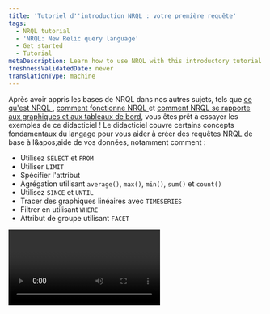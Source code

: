 ```yaml
---
title: 'Tutoriel d''introduction NRQL : votre première requête'
tags:
  - NRQL tutorial
  - 'NRQL: New Relic query language'
  - Get started
  - Tutorial
metaDescription: Learn how to use NRQL with this introductory tutorial.
freshnessValidatedDate: never
translationType: machine
---
```


Après avoir appris les bases de NRQL dans nos autres sujets, tels que [ce qu'est NRQL ](/docs/query-your-data/nrql-new-relic-query-language/get-started/introduction-nrql-new-relics-query-language/), [comment fonctionne NRQL ](/docs/query-your-data/nrql-new-relic-query-language/get-started/introduction-nrql-how-nrql-works/)et [comment NRQL se rapporte aux graphiques et aux tableaux de bord](/docs/query-your-data/nrql-new-relic-query-language/get-started/charts-and-dashboards-with-nrql/), vous êtes prêt à essayer les exemples de ce didacticiel ! Le didacticiel couvre certains concepts fondamentaux du langage pour vous aider à créer des requêtes NRQL de base à l&amp;apos;aide de vos données, notamment comment :

* Utilisez `SELECT` et `FROM`
* Utiliser `LIMIT`
* Spécifier l'attribut
* Agrégation utilisant `average()`, `max()`, `min()`, `sum()` et `count()`
* Utilisez `SINCE` et `UNTIL`
* Tracer des graphiques linéaires avec `TIMESERIES`
* Filtrer en utilisant `WHERE`
* Attribut de groupe utilisant `FACET`

<Video id="3UHEHbprs6I" type="youtube" />

### Prérequis

Vous n'avez besoin que de quelques données entrant dans la plateforme New Relic pour suivre ce tutoriel. Si vous êtes nouveau sur New Relic et que vous souhaitez voir à quel point vous pouvez facilement utiliser NRQL, vous pouvez démarrer gratuitement avec la plateforme et suivre le didacticiel. Tout ce que vous avez à faire est :

1. [Créez un compte gratuit](https://newrelic.com/signup) si vous ne l&amp;apos;avez pas déjà fait.
2. Utilisez nos [agents et notre intégration](/docs/infrastructure/host-integrations/get-started/introduction-host-integrations/) pour collecter automatiquement des données à partir de n&amp;apos;importe quel framework et outils courants.
3. Consultez le [guide de lancement rapide](/docs/new-relic-solutions/get-started/quick-launch-guide) pour connaître le chemin recommandé sur la configuration de New Relic. Vous pouvez commencer à ingérer des données dans la requête, puis vous êtes prêt à utiliser ce didacticiel ou l&amp;apos;un des autres didacticiels de cette série.

Prêt à commencer ? Allons-y!

### 1. Créez votre première requête

<Steps>
  <Step>
    Le meilleur endroit pour commencer dans le [générateur de requêtes](https://one.newrelic.com/data-exploration/query-builder) est de regarder un seul type d&amp;apos;événement dans NRDB appelé `Transaction`, collecté par New Relic APM. Chaque requête NRQL doit avoir des clauses `SELECT` et `FROM` : vous devez `SELECT` certaines données et nous dire où elles se trouvent `FROM`. Commencez par cette requête de base qui sélectionne tout à partir du type d’événement `Transaction` :

    ```sql
    SELECT *
    FROM Transaction
    ```

    <img title="Select and From query" alt="A screenshot of a query with Select and From" src="/images/queries-nrql_screenshot-crop-tutorial-1.webp" />
  </Step>

  <Step>
    Cela renvoie de nombreux résultats, chacun avec un horodatage et une collection d'attributs. Pour l'instant, vous ne souhaitez qu'un seul résultat, vous pouvez donc limiter les résultats à un seul enregistrement en utilisant `LIMIT 1`.

    ```sql
    SELECT *
    FROM Transaction
    LIMIT 1
    ```

    <img title="Select, From, and Limit query" alt="A screenshot of a query with Select, From, and Limit" src="/images/queries-nrql_screenshot-crop-tutorial-2.webp" />

    <Callout variant="important">
      Lorsqu'un `LIMIT` n&amp;apos;est pas fourni, la requête renvoie la valeur par défaut de 100 lignes de table pour la requête `SELECT *` ou 10 valeurs agrégées pour la requête `FACET` et la requête `SELECT (attributes)` . Vous pouvez spécifier n&amp;apos;importe quelle limite jusqu&amp;apos;au maximum en utilisant `LIMIT MAX`.
    </Callout>
  </Step>

  <Step>
    Vous disposez désormais d’un moyen de contrôler le volume des résultats. Mais que faire si vous ne voulez pas tous les attributs ? Que faire si vous souhaitez voir uniquement des points de données spécifiques ? Comme SQL, vous pouvez le faire avec seulement quelques caractères en remplaçant `*` par le nom du ou des attributs souhaités. Dans ce cas, vous pouvez demander le nom d&amp;apos;une transaction et la durée qu&amp;apos;elle a pris.

    ```sql
    SELECT name, duration
    FROM Transaction
    ```

    Avec cela, vous avez écrit une requête qui peut renvoyer tout ou partie des attributs spécifiques d'un événement, ainsi qu'interroger un nombre spécifique d'événements. Il est temps de passer à l’étape suivante : l’agrégation des données.

    <img title="Select and From with Duration query" alt="A screenshot of a query with Select and From using Duration" src="/images/queries-nrql_screenshot-crop-tutorial-3.webp" />
  </Step>
</Steps>

### 2. Données agrégées

<Steps>
  <Step>
    Parfois, vous souhaiterez peut-être afficher des données agrégées résumées sur plusieurs événements au lieu d'afficher des points de données individuels. C'est là que NRDB brille. NRDB peut analyser des milliards d'événements et fournir des réponses instantanées et en temps réel aux questions sur vos données. Par exemple, chaque événement `Transaction` possède un attribut de durée qui représente le nombre de secondes nécessaires à l’exécution de l’appel. Utilisez la requête suivante pour découvrir la durée moyenne de tous `Transaction` événements :

    <SideBySide>
      <Side>
        ```sql
        SELECT average(duration) 
        FROM Transaction
        ```
      </Side>

      <Side>
        <img title="Select average duration from transaction query" alt="A screenshot of a query selecting the average duration from transaction" src="/images/queries-nrql_screenshot-crop-tutorial-4.webp" />
      </Side>
    </SideBySide>
  </Step>

  <Step>
    NRQL dispose de nombreuses fonctions intégrées que vous pouvez utiliser pour agréger les données d'événements. Les fonctions couramment utilisées incluent `max()`, `min()`,`average()`, `median()` et `percentile()`. Vous pouvez utiliser la requête suivante pour demander à NRDB la durée de la transaction la plus lente des 60 dernières minutes. Pour ce faire, demandez à NRDB le `max(duration).`

    <SideBySide>
      <Side>
        ```sql
        SELECT max(duration) 
        FROM Transaction
        ```
      </Side>

      <Side>
        <img title="Select maximum duration from transaction query" alt="A screenshot of a query selecting the maximum duration from transaction" src="/images/queries-nrql_screenshot-crop-tutorial-5.webp" />
      </Side>
    </SideBySide>
  </Step>

  <Step>
    Vous savez maintenant combien de temps a duré l’expérience client la plus lente au cours des 60 dernières minutes. Ensuite, trouvez l'inverse et voyez combien de temps a duré l'expérience la plus rapide en demandant à NRDB le `min(duration)`.

    <SideBySide>
      <Side>
        ```sql
        SELECT min(duration) 
        FROM Transaction
        ```
      </Side>

      <Side>
        <img title="Select minimum duration from transaction query" alt="A screenshot of a query selecting the minimum duration from transaction" src="/images/queries-nrql_screenshot-crop-tutorial-6.webp" />
      </Side>
    </SideBySide>
  </Step>

  <Step>
    Comme vous pouvez le voir, `max()` et `min()` renvoient tous deux des points de données importants. Mais que faire si vous souhaitez effectuer des opérations arithmétiques sur les données ? Avec `sum()`, vous pouvez effectuer une addition de base sur un attribut numérique. Dans cette requête, utilisez un nouvel attribut appelé `databaseCallCount`. Cet attribut compte le nombre d&amp;apos;appels de base de données effectués par chaque transaction. En les ajoutant, vous pouvez obtenir le volume total des appels de base de données dans la fenêtre de temps par défaut de 60 minutes (ce sera 0 si vos applications ne communiquent pas avec une base de données).

    <SideBySide>
      <Side>
        ```sql
        SELECT sum(databaseCallCount) 
        FROM Transaction
        ```
      </Side>

      <Side>
        <img title="Select sum of the databaseCallCount from transaction query" alt="A screenshot of a query selecting the sum of the databaseCallCount from transaction" src="/images/queries-nrql_screenshot-crop-tutorial-7.webp" />
      </Side>
    </SideBySide>
  </Step>

  <Step>
    Enfin, vous pouvez également compter tous les événements de transaction enregistrés avec `count(*)`. En utilisant cette requête, vous pouvez compter tous les événements enregistrés pour toutes les applications rapportant à New Relic APM:

    <SideBySide>
      <Side>
        ```sql
        SELECT count(*) 
        FROM Transaction
        ```
      </Side>

      <Side>
        <img title="Select all recorded transactions query" alt="A screenshot of a query selecting all recorded transactions" src="/images/queries-nrql_screenshot-crop-tutorial-8.webp" />
      </Side>
    </SideBySide>

    Vous pouvez désormais en savoir beaucoup sur vos données : vous pouvez mesurer les limites de vos performances, regrouper les données d'événements et même calculer des informations sur l'attribut que vous avez choisi. Vous avez choisi une durée et calculé les valeurs `average`, `max` et `min` , ajouté un attribut numérique et compté tous les événements sur une période donnée. La manipulation de données comme celle-ci vous aidera lorsque vous souhaiterez présenter des données dans des visualisations, ce qui vous aidera à repérer les problèmes de performances. Il est temps de passer à l’étape suivante : utiliser les plages horaires.
  </Step>
</Steps>

### 3. Utilisez des plages horaires

<Steps>
  <Step>
    Chaque élément de données dans NRDB possède un `timestamp` et chaque requête fonctionne sur un sous-ensemble de données dans une plage de temps. Si vous ne fournissez pas de plage horaire dans votre requête NRQL, elle renverra les 60 dernières minutes par défaut, comme nous l&amp;apos;avons vu précédemment. Mais que faire si vous souhaitez voir des données provenant de différentes plages de temps ? Comment contrôlez-vous la fenêtre de données que vous voyez ? Vous pouvez le faire en utilisant les mots-clés `SINCE` et `UNTIL` pour fournir un début et une fin à la plage horaire de votre requête.

    <SideBySide>
      <Side>
        ```sql
        SELECT average(duration) 
        FROM Transaction 
        SINCE 1 day ago
        ```
      </Side>

      <Side>
        <img title="Select the average duration since 1 day ago query" alt="A screenshot of a query selecting the average duration since 1 day ago" src="/images/queries-nrql_screenshot-crop-tutorial-9.webp" />
      </Side>
    </SideBySide>
  </Step>

  <Step>
    Vous pouvez également spécifier des plages de temps relatives au moment où vous effectuez la requête en utilisant des mots-clés tels que `day`, `week`, `hour`, `minute` ou leurs équivalents pluriels. Vous pouvez également utiliser des expressions logiques comme `SINCE today` ou `SINCE this week`.

    <SideBySide>
      <Side>
        ```sql
        SELECT average(duration) 
        FROM Transaction 
        SINCE this week
        ```
      </Side>

      <Side>
        <img title="Select the average duration since 1 week ago" alt="A screenshot of a query selecting the average duration since 1 week ago" src="/images/queries-nrql_screenshot-crop-tutorial-10.webp" />
      </Side>
    </SideBySide>
  </Step>

  <Step>
    Voici une autre requête qui démontre des plages de temps relatives. Notez que lorsque vous spécifiez une heure relative, vous devez inclure le mot-clé `ago`.

    <SideBySide>
      <Side>
        ```sql
        SELECT average(duration) 
        FROM Transaction 
        SINCE 1 week ago 
        UNTIL 2 days ago
        ```
      </Side>

      <Side>
        <img title="Select the average duration since 1 week ago until 2 days ago" alt="A screenshot of a query selecting the average duration since 1 week ago until 2 days ago" src="/images/queries-nrql_screenshot-crop-tutorial-11.webp" />
      </Side>
    </SideBySide>

    Vous avez désormais encore plus de contrôle sur vos données. En ajoutant une période à une requête, vous définissez exactement la fenêtre de données que vous souhaitez voir. Ces contrôles vous permettent de vous concentrer sur les données souhaitées en définissant où le rapport des données commence et se termine. Vous avez également choisi la fenêtre et utilisé des termes courants tels que `week`, `day`, `hour`, `minute` et leurs pluriels. Il est temps de passer à l’étape suivante : interroger une série chronologique.
  </Step>
</Steps>

### 4. requête de séries chronologiques

<Steps>
  <Step>
    Un cas d’utilisation courant de NRQL consiste à interroger la manière dont les valeurs évoluent au fil du temps. Ce type de requête fournit des données pour les graphiques linéaires, les graphiques en aires et d'autres visualisations. Vous avez déjà exécuté certaines requêtes pour explorer les fonctions d'agrégation `average()`, `max()`, `min()`, `sum()` et `count()`. Maintenant, utilisez cet exemple pour voir comment prendre n’importe quelle requête effectuée avec des fonctions d’agrégation et ajouter le mot-clé `TIMESERIES` pour tracer les valeurs au fil du temps.

    ```sql
    SELECT average(duration) 
    FROM Transaction 
    SINCE 1 day ago 
    TIMESERIES
    ```

    <img title="Select the average duration since 1 day ago over with a time series" alt="A screenshot of a query that selects the average duration since 1 day ago with a time series" src="/images/queries-nrql_screenshot-crop-tutorial-12.webp" />
  </Step>

  <Step>
    Une requête de série chronologique divise les données en un certain nombre de régions appelées compartiments sur la période spécifiée. Vous pouvez demander à NRDB de choisir une valeur pour la largeur de ce bucket ou de choisir la vôtre. Utilisez cette requête pour demander à NRDB d'afficher la durée moyenne des transactions d'application avec les données renvoyées organisées en tranches d'une heure.

    ```sql
    SELECT average(duration) 
    FROM Transaction 
    SINCE 1 day ago 
    TIMESERIES 1 hour
    ```

    <img title="Select the average duration since 1 day ago using 1 hour buckets" alt="A screenshot of a query selecting the average duration since 1 day ago using 1 hour buckets" src="/images/queries-nrql_screenshot-crop-tutorial-13.webp" />
  </Step>

  <Step>
    Notez que cela peut renvoyer un graphique plus plat, puisque nous n'avons que 24 points de données sur la période d'un jour tracée. Mais que faire si vous souhaitez voir la granularité maximale possible ? Toute requête de série chronologique peut contenir jusqu'à 366 groupes de données, ce qui signifie que la granularité maximale possible pour 24 heures consiste à regrouper nos données dans des fenêtres de 4 minutes. interrogez ceci en utilisant `TIMESERIES 4 minutes` ou `TIMESERIES MAX`:

    ```sql
    SELECT average(duration) 
    FROM Transaction 
    SINCE 1 day ago 
    TIMESERIES MAX
    ```

    <img title="Select the average duration since 1 day ago using the maximum number of buckets" alt="A screenshot of a query selecting the average duration since 1 ago using the maximum number of buckets" src="/images/queries-nrql_screenshot-crop-tutorial-14.webp" />

    Vous avez désormais atteint de nouveaux niveaux de visualisation des données, passant des chiffres résumés aux graphiques linéaires des tendances des données au fil du temps. Comme vous pouvez le voir, l’utilisation de `TIMESERIES` offre un contrôle total sur les visualisations, la granularité et la moyenne des données sur des fenêtres spécifiées. Il est temps de passer à l’étape suivante : utiliser la clause `WHERE` .
  </Step>
</Steps>

### 5. Utilisez la clause WHERE

<Steps>
  <Step>
    Parfois, vous souhaiterez peut-être que votre requête fonctionne sur un sous-ensemble spécifique de données NRDB. Par exemple, lorsque vous interrogez le temps de réponse moyen de votre application, vous pouvez utiliser un attribut appelé `transactionType`, qui spécifie si la transaction était une transaction `Web` ou `Non-Web` (comme une tâche cron ou une tâche en file d&amp;apos;attente). Utilisez cet exemple pour créer une requête qui renvoie uniquement des données pour le type de transaction `Web` :

    ```sql
    SELECT average(duration) 
    FROM Transaction 
    WHERE transactionType='Web' 
    TIMESERIES
    ```

    <img title="Select the avarege duration for Web transaction types with a time series" alt="A screenshot of a query selecting the average duration for Web transaction types with a time series" src="/images/queries-nrql_screenshot-crop-tutorial-15.webp" />
  </Step>

  <Step>
    Vous pouvez également combiner `AND` et `OR` pour créer une requête plus complexe, en utilisant les parenthèses `(` et `)` pour contrôler la manière dont elles fonctionnent ensemble. Cette requête affiche les temps de réponse moyens des « transactions Web » qui étaient à la fois plus rapides que 100 ms et avaient un code de réponse de 200 ou 302. Notez l’utilisation de parenthèses pour contrôler le `OR`.

    ```sql
    SELECT average(duration) 
    FROM Transaction 
    WHERE transactionType='Web' 
    AND duration < 0.1 
    AND (httpResponseCode=200 
    OR httpResponseCode=302) 
    TIMESERIES
    ```

    <img title="Select the average duration for Web transaction types with a duration of less than 0.1 seconds with the response codes 200 or 302 with a time series" alt="A screenshot of a query selecting the average duration for Web transaction types with a duration of less than 0.1 seconds with the response codes 200 or 302 with a time series" src="/images/queries-nrql_screenshot-crop-tutorial-16.webp" />

    Jusqu'à présent, chaque requête que vous avez effectuée a effectué des actions sur toutes les données disponibles dans la fenêtre de temps donnée. Mais il est également important de filtrer les données indésirables. Les exemples ci-dessus sont utiles pour filtrer un type de transaction ou lorsqu'un code de réponse spécifique se produit. De même, vous pouvez filtrer sur un `appName` spécifique, une transaction `name` ou même un attribut personnalisé que vous avez marqué sur vos données. Il est temps de passer à l’étape finale du tutoriel : utiliser la requête à facettes.
  </Step>
</Steps>

### 6. Facettez votre requête

<Steps>
  <Step>
    Souvent, vous souhaiterez déterminer les « N meilleures valeurs » regroupées par un attribut spécifique. Dans NRQL, vous faites cela en utilisant `FACET`. Par exemple, vous pouvez interroger les appels `Transaction` les plus lents observés en moyenne, regroupés par nom. Considérez cela comme « à facettes par nom ».

    <SideBySide>
      <Side>
        ```sql
        SELECT average(duration) 
        FROM Transaction 
        FACET name 
        SINCE 1 day ago
        ```
      </Side>

      <Side>
        <img title="Select the average duration since 1 day ago faceted by name" alt="A screenshot of a query that selects the average duration since 1 day ago faceted by name" src="/images/queries-nrql_screenshot-crop-tutorial-17.webp" />
      </Side>
    </SideBySide>
  </Step>

  <Step>
    Par défaut, une requête à facettes renvoie les 10 premiers résultats, mais vous pouvez personnaliser le nombre de résultats renvoyés en plaçant un `LIMIT`. Dans cet exemple, utilisez `TIMESERIES` pour récupérer les 5 premiers résultats affichés sur un graphique linéaire.

    <SideBySide>
      <Side>
        ```sql
        SELECT average(duration) 
        FROM Transaction 
        FACET name 
        SINCE 3 hours ago 
        LIMIT 5 
        TIMESERIES
        ```
      </Side>

      <Side>
        <img title="Select the average duration from the top 5 results since 3 hours ago grouped by name with a time series" alt="A screenshot of a query selecting the average duration from the top 4 results since 3 hours ago grouped by name with a time series" src="/images/queries-nrql_screenshot-crop-tutorial-18.webp" />
      </Side>
    </SideBySide>
  </Step>

  <Step>
    Mais peut-être que vous ne voulez pas de graphique linéaire ou que vous souhaitez une liste de transactions plus longue. En supprimant `TIMESERIES`, vous pouvez afficher un graphique à barres ou à secteurs et vous pouvez augmenter la portée de la liste en augmentant `LIMIT`.

    <SideBySide>
      <Side>
        ```sql
        SELECT average(duration) 
        FROM Transaction 
        FACET name 
        SINCE 3 hours ago 
        LIMIT 20
        ```
      </Side>

      <Side>
        <img title="Select the average duration from the top 20 results since 3 hours ago grouped by name without a time series" alt="A screenshot of a query selecting the average duration from the top 20 results since 3 hours ago grouped by name without a time series" src="/images/queries-nrql_screenshot-crop-tutorial-19.webp" />
      </Side>
    </SideBySide>
  </Step>

  <Step>
    Enfin, voici une requête légèrement plus complexe qui compare la quantité de transactions Web, réparties par applications individuelles qui rendent compte à New Relic :

    ```sql
    SELECT count(*) 
    FROM Transaction 
    WHERE transactionType='Web' 
    FACET appName 
    LIMIT 5 
    SINCE 6 hours ago 
    TIMESERIES
    ```

    <img title="Select all web transactions from the top 5 results since 6 hours ago grouped by appName with a time series" alt="A screenshot of a query selecting all web transactions from the top 5 results since 6 hours ago grouped by appName with a time series" src="/images/queries-nrql_screenshot-crop-tutorial-20.webp" />

    Le regroupement ou le « facettage » vous permet d'obtenir une dimension avec vos données. Lors de l'application d'une fonction d'agrégation, vous pouvez utiliser `FACET` pour regrouper par n&amp;apos;importe quel attribut, par défaut ou personnalisé, qui signale des données d&amp;apos;événement (tout comme la clause `WHERE` ). Nous vous recommandons [d'ajouter un attribut personnalisé](/docs/data-apis/custom-data/custom-events/collect-custom-attributes/) à vos données ou [de signaler un nouvel événement personnalisé](/docs/data-apis/custom-data/custom-events/apm-report-custom-events-attributes/) pour vous permettre d&amp;apos;étudier plus directement l&amp;apos;ensemble de données résultant.
  </Step>
</Steps>

Félicitations : vous avez terminé le premier tutoriel NRQL ! Si vous êtes arrivé jusqu'ici, vous connaissez maintenant les bases de l'interrogation des données d'événements à l'aide de NRQL.

### Quelle est la prochaine étape ?

Nous avons encore plus de NRQL à vous proposer d'explorer avec trois autres tutoriels qui couvrent des concepts et des cas d'utilisation plus avancés ! Nous vous recommandons de suivre d'abord le tutoriel sur [le traitement de vos données](/docs/query-your-data/nrql-new-relic-query-language/get-started/nrql-tutorial-process-your-data/) , puis de passer au tutoriel sur [l'avancement de votre dashboard](/docs/query-your-data/nrql-new-relic-query-language/get-started/nrql-tutorial-advanced-dashboarding/), et enfin de terminer la série avec notre tutoriel sur les [fonctions NRQL les plus avancées](/docs/query-your-data/nrql-new-relic-query-language/get-started/nrql-tutorial-advanced-functions/).